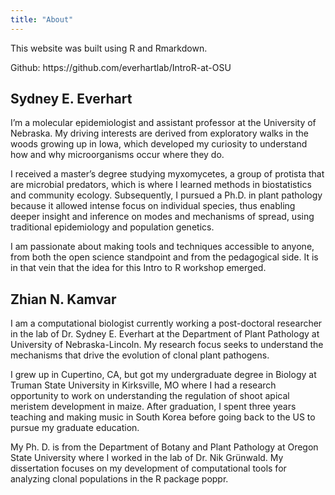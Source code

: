 ```yaml
---
title: "About"
---
```


This website was built using R and Rmarkdown.

Github: https://github.com/everhartlab/IntroR-at-OSU

## Sydney E. Everhart

I'm a molecular epidemiologist and assistant professor at the University of Nebraska.  My driving interests are derived from exploratory walks in the woods growing up in Iowa, which developed my curiosity to understand how and why microorganisms occur where they do.

I received a master's degree studying myxomycetes, a group of protista that are microbial predators, which is where I learned methods in biostatistics and community ecology.  Subsequently, I pursued a Ph.D. in plant pathology because it allowed intense focus on individual species, thus enabling deeper insight and inference on modes and mechanisms of spread, using traditional epidemiology and population genetics.

I am passionate about making tools and techniques accessible to anyone, from both the open science standpoint and from the pedagogical side.  It is in that vein that the idea for this Intro to R workshop emerged.

## Zhian N. Kamvar

I am a computational biologist currently working a post-doctoral researcher in the lab of Dr. Sydney E. Everhart at the Department of Plant Pathology at University of Nebraska-Lincoln. My research focus seeks to understand the mechanisms that drive the evolution of clonal plant pathogens.

I grew up in Cupertino, CA, but got my undergraduate degree in Biology at Truman State University in Kirksville, MO where I had a research opportunity to work on understanding the regulation of shoot apical meristem development in maize. After graduation, I spent three years teaching and making music in South Korea before going back to the US to pursue my graduate education.

My Ph. D. is from the Department of Botany and Plant Pathology at Oregon State University where I worked in the lab of Dr. Nik Grünwald. My dissertation focuses on my development of computational tools for analyzing clonal populations in the R package poppr.
